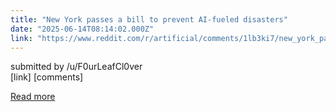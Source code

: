 ```yaml
---
title: "New York passes a bill to prevent AI-fueled disasters"
date: "2025-06-14T08:14:02.000Z"
link: "https://www.reddit.com/r/artificial/comments/1lb3ki7/new_york_passes_a_bill_to_prevent_aifueled/"
---
```


submitted by    /u/F0urLeafCl0ver  
 [link]   [comments]

[Read more](https://www.reddit.com/r/artificial/comments/1lb3ki7/new_york_passes_a_bill_to_prevent_aifueled/)
